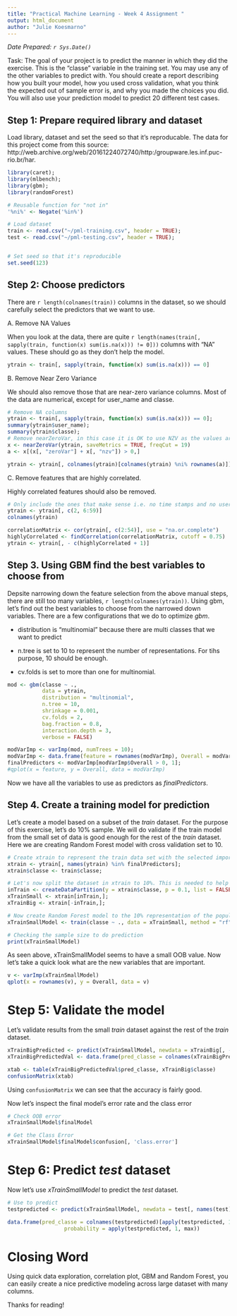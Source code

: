 ---
title: "Practical Machine Learning - Week 4 Assignment "
output: html_document
author: "Julie Koesmarno"
---
*Date Prepared: `r Sys.Date()`* 

Task: 
The goal of your project is to predict the manner in which they did the exercise. This is the "classe" variable in the training set. You may use any of the other variables to predict with. You should create a report describing how you built your model, how you used cross validation, what you think the expected out of sample error is, and why you made the choices you did.
You will also use your prediction model to predict 20 different test cases.

## Step 1: Prepare required library and dataset 
Load library, dataset and set the seed so that it's reproducable. The data for this project come from this source: http://web.archive.org/web/20161224072740/http:/groupware.les.inf.puc-rio.br/har. 
```{r}
library(caret);
library(mlbench);
library(gbm);
library(randomForest)

# Reusable function for "not in"
'%ni%' <- Negate('%in%')

# Load dataset
train <- read.csv("~/pml-training.csv", header = TRUE);
test <- read.csv("~/pml-testing.csv", header = TRUE);


# Set seed so that it's reproducible
set.seed(123)
```

## Step 2: Choose predictors 
There are `r length(colnames(train))` columns in the dataset, so we should carefully select the predictors that we want to use. 

A. Remove NA Values

When you look at the data, there are quite `r length(names(train[, sapply(train, function(x) sum(is.na(x))) != 0]))` columns with "NA" values. These should go as they don't help the model.

```{r}
ytrain <- train[, sapply(train, function(x) sum(is.na(x))) == 0]
```

B. Remove Near Zero Variance 

We should also remove those that are near-zero variance columns. Most of the data are numerical, except for user_name and classe. 
```{r}
# Remove NA columns
ytrain <- train[, sapply(train, function(x) sum(is.na(x))) == 0];
summary(ytrain$user_name);
summary(ytrain$classe);
# Remove nearZeroVar, in this case it is OK to use NZV as the values are mostly numeric.
x <- nearZeroVar(ytrain, saveMetrics = TRUE, freqCut = 19)
a <- x[(x[, "zeroVar"] + x[, "nzv"]) > 0,]

ytrain <- ytrain[, colnames(ytrain)[colnames(ytrain) %ni% rownames(a)]]
```
C. Remove features that are highly correlated.

Highly correlated features should also be removed. 

```{r}
# Only include the ones that make sense i.e. no time stamps and no user names. 
ytrain <- ytrain[, c(2, 6:59)]
colnames(ytrain)

correlationMatrix <- cor(ytrain[, c(2:54)], use = "na.or.complete")
highlyCorrelated <- findCorrelation(correlationMatrix, cutoff = 0.75)
ytrain <- ytrain[, - c(highlyCorrelated + 1)]
```

## Step 3. Using GBM find the best variables to choose from
 Depsite narrowing down the feature selection from the above manual steps, there are still too many variables, `r length(colnames(ytrain))`. Using gbm, let's find out the best variables to choose from the narrowed down variables.  There are a few configurations that we do to optimize *gbm*.

* distribution is "multinomial" because there are multi classes that we want to predict

* n.tree is set to 10 to represent the number of representations. For tihs purpose, 10 should be enough.

* cv.folds is set to more than one for multinomial.

```{r}
mod <- gbm(classe ~ .,
           data = ytrain,
           distribution = "multinomial",
           n.tree = 10,
           shrinkage = 0.001,
           cv.folds = 2,
           bag.fraction = 0.8,
           interaction.depth = 3,
           verbose = FALSE)

modVarImp <- varImp(mod, numTrees = 10);
modVarImp <- data.frame(feature = rownames(modVarImp), Overall = modVarImp$Overall);
finalPredictors <- modVarImp[modVarImp$Overall > 0, 1];
#qplot(x = feature, y = Overall, data = modVarImp)

```
Now we have all the variables to use as predictors as *finalPredictors*. 

## Step 4. Create a training model for prediction
Let's create a model based on a subset of the *train* dataset. For the purpose of this exercise, let's do 10% sample. We will do validate if the train model from the small set of data is good enough for the rest of the *train* dataset. Here we are creating Random Forest model with cross validation set to 10. 
```{r}
# Create xtrain to represent the train data set with the selected important variables. 
xtrain <- ytrain[, names(ytrain) %in% finalPredictors];
xtrain$classe <- train$classe;

# Let's now split the dataset in xtrain to 10%. This is needed to help speed up the creation of the model. 
inTrain <- createDataPartition(y = xtrain$classe, p = 0.1, list = FALSE);
xTrainSmall <- xtrain[inTrain,];
xTrainBig <- xtrain[-inTrain,];

# Now create Random Forest model to the 10% representation of the population. 
xTrainSmallModel <- train(classe ~ ., data = xTrainSmall, method = "rf", trControl = trainControl(method = "cv", number = 10), prox = TRUE, allowParallel = TRUE)

# Checking the sample size to do prediction
print(xTrainSmallModel)
```
As seen above, xTrainSmallModel seems to have a small OOB value. Now let's take a quick look what are the new variables that are important. 

```{r}
v <- varImp(xTrainSmallModel)
qplot(x = rownames(v), y = Overall, data = v)
```

# Step 5: Validate the model
Let's validate results from the small *train* dataset against the rest of the *train* dataset.

```{r}
xTrainBigPredicted <- predict(xTrainSmallModel, newdata = xTrainBig[, -11], type = "prob")
xTrainBigPredictedVal <- data.frame(pred_classe = colnames(xTrainBigPredicted)[apply(xTrainBigPredicted, 1, which.max)], max = apply(xTrainBigPredicted, 1, max))

xtab <- table(xTrainBigPredictedVal$pred_classe, xTrainBig$classe)
confusionMatrix(xtab)
```
Using `confusionMatrix` we can see that the accuracy is fairly good.

Now let's inspect the final model's error rate and the class error
```{r}
# Check OOB error
xTrainSmallModel$finalModel

# Get the Class Error
xTrainSmallModel$finalModel$confusion[, 'class.error']
```
# Step 6: Predict *test* dataset
Now let's use *xTrainSmallModel* to predict the *test* dataset.
```{r}
# Use to predict 
testpredicted <- predict(xTrainSmallModel, newdata = test[, names(test) %in% finalPredictors], type = "prob")

data.frame(pred_classe = colnames(testpredicted)[apply(testpredicted, 1, which.max)],
                  probability = apply(testpredicted, 1, max))

```

# Closing Word
Using quick data exploration, correlation plot, GBM and Random Forest, you can easily create a nice predictive modeling across large dataset with many columns. 

Thanks for reading!